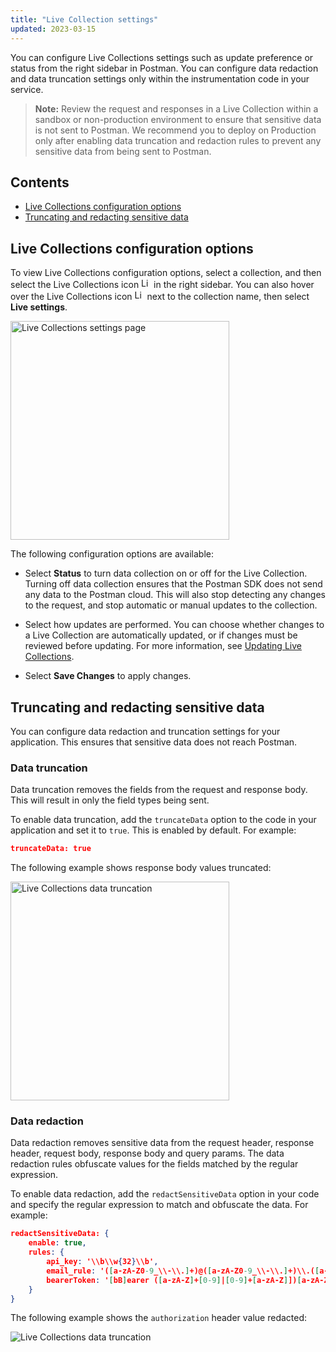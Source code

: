```yaml
---
title: "Live Collection settings"
updated: 2023-03-15
---
```


You can configure Live Collections settings such as update preference or status from the right sidebar in Postman. You can configure data redaction and data truncation settings only within the instrumentation code in your service.

> **Note:** Review the request and responses in a Live Collection within a sandbox or non-production environment to ensure that sensitive data is not sent to Postman. We recommend you to deploy on Production only after enabling data truncation and redaction rules to prevent any sensitive data from being sent to Postman.

## Contents

* [Live Collections configuration options](#live-collections-configuration-options)
* [Truncating and redacting sensitive data](#truncating-and-redacting-sensitive-data)

## Live Collections configuration options

To view Live Collections configuration options, select a collection, and then select the Live Collections icon <img alt="Live collections icon" src="https://assets.postman.com/postman-docs/v10/icon-live-collections.jpg#icon" width="16px"/> in the right sidebar. You can also hover over the Live Collections icon <img alt="Live collections icon" src="https://assets.postman.com/postman-docs/v10/icon-live-collections.jpg#icon" width="16px"/> next to the collection name, then select **Live settings**.

<img alt="Live Collections settings page" src="https://assets.postman.com/postman-docs/v10/live-collections-settings-page.jpg" width="350px"/>

The following configuration options are available:

* Select **Status** to turn data collection on or off for the Live Collection. Turning off data collection ensures that the Postman SDK does not send any data to the Postman cloud. This will also stop detecting any changes to the request, and stop automatic or manual updates to the collection.

* Select how updates are performed. You can choose whether changes to a Live Collection are automatically updated, or if changes must be reviewed before updating. For more information, see [Updating Live Collections](/docs/collections/live-collections/update-live-collections/).
* Select **Save Changes** to apply changes.

## Truncating and redacting sensitive data

You can configure data redaction and truncation settings for your application. This ensures that sensitive data does not reach Postman.

### Data truncation

Data truncation removes the fields from the request and response body. This will result in only the field types being sent.

To enable data truncation, add the `truncateData` option to the code in your application and set it to `true`. This is enabled by default. For example:

```json
truncateData: true
```

The following example shows response body values truncated:

<img alt="Live Collections data truncation" src="https://assets.postman.com/postman-docs/v10/live-collections-data-truncation.jpg" width="350px"/>

### Data redaction

Data redaction removes sensitive data from the request header, response header, request body, response body and query params. The data redaction rules obfuscate values for the fields matched by the regular expression.

To enable data redaction, add the `redactSensitiveData` option in your code and specify the regular expression to match and obfuscate the data. For example:

```json
redactSensitiveData: {
	enable: true,
	rules: {
		api_key: '\\b\\w{32}\\b',
		email_rule: '([a-zA-Z0-9_\\-\\.]+)@([a-zA-Z0-9_\\-\\.]+)\\.([a-zA-Z]{2,5})',
		bearerToken: '[bB]earer ([a-zA-Z]+[0-9]|[0-9]+[a-zA-Z]])[a-zA-Z0-9/+_.-]{15,1000}(?![a-zA-Z0-9/+.-])',
	}
}
```

The following example shows the `authorization` header value redacted:

<img alt="Live Collections data truncation" src="https://assets.postman.com/postman-docs/v10/live-collection-data-redaction-example.jpg" />
